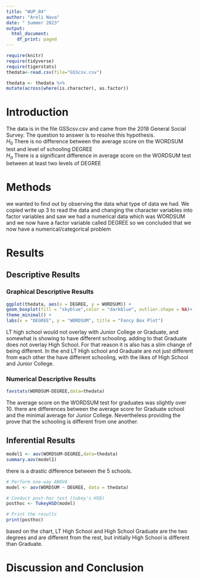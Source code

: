 ```yaml
---
title: "WUP_04"
author: "Areli Nava"
date: " Summer 2023"
output:
  html_document:
    df_print: paged
---
```


```r
require(knitr)
require(tidyverse)
require(tigerstats)
thedata<-read.csv(file="GSScsv.csv")
```

```r
thedata <- thedata %>%
mutate(across(where(is.character), as.factor))
```

# Introduction

<!--In this section you explain what you are trying to show.  Where did the data come from?  What is the research or other question you are trying to answer?!-->

The data is in the file GSScsv.csv and came from the 2018 General Social Survey.  The question to answer is to resolve this hypothesis.  
$H_0$ There is no difference between the average score on the WORDSUM test and level of schooling DEGREE  
$H_a$ There is a significant difference in average score on the WORDSUM test between at least two levels of DEGREE  

# Methods

<!--Mention that you intend to use chatGPT to the greatest extent possible. Give credit to chatGPT when you use it to create code in your report. Decide on your methods:  use "variable analysis" or other appropriate descriptors.  Make sure to choose at least one graphical method and at least one numerical method.!-->

we wanted to find out by observing the data what type of data we had. We copied write up 3 to read the data and changing the character variables into factor variables and saw we had a numerical data which was WORDSUM and we now have a factor variable called DEGREE so we concluded that we now have a numerical/categorical problem

# Results

<!--Divide this section into two sub-sections:  One for your descriptive  results and one for your inferential results.!-->

## Descriptive Results

### Graphical Descriptive Results

<!--Graphical results here.  Make sure to show your code.  Provide appropriate labels for axes, giving units if possible, and provide a good title for the graph, too.  Use the graphical results to describe the patterns if any that exist in the data as focused toward the research question!-->

```r
ggplot(thedata, aes(x = DEGREE, y = WORDSUM)) +
geom_boxplot(fill = "skyblue",color = "darkblue", outlier.shape = NA)+
theme_minimal() +
labs(x = "DEGREE", y = "WORDSUM", title = "Fancy Box Plot")
```




LT high school would not overlay with Junior College or Graduate, and somewhat is showing to have different schooling. adding to that Graduate does not overlay High School. For that reason it is also has a slim change of being different. In the end LT High school and Graduate are not just different from each other the have different schooling, with the likes of High School and Junior College.

### Numerical Descriptive Results

```r
favstats(WORDSUM~DEGREE,data=thedata)
```

The average score on the WORDSUM test for graduates was slightly over 10. there are differences between the average score for Graduate school and the minimal average for Junior College. Nevertheless providing the prove that the schooling is different from one another.


<!--Numerical results go here. Use the numerical results to describe the patterns if any that exist in the data as focused toward the research question!-->

## Inferential Results
```r
model1 <- aov(WORDSUM~DEGREE,data=thedata)
summary.aov(model1)
```

there is a drastic difference between the 5 schools.
```r
# Perform one-way ANOVA
model <- aov(WORDSUM ~ DEGREE, data = thedata)

# Conduct post-hoc test (tukey's HSD)
posthoc <- TukeyHSD(model)

# Print the results
print(posthoc)
```




based on the chart, LT High School and High School Graduate are the two degrees and are different from the rest, but initially High School is different than Graduate.



<!--State hypothesis clearly.  Make sure your discussion of the inferential test covers all the aspects that the test output produces, such as test statistic, p-value etc.  Make a decision about the null hypothesis, explain the assumptions on which the selected test/procedure was based, and why the chosen procedure satisfys the assumptions and is appropriate to answer the research question!-->


# Discussion and Conclusion

<!--Discussion and conclusion here.  If you found a relationship be sure to consider whether the relationship occurs because one of the variavbles causes the other, or whether they perhasps are related for some other reason.  Watch the chapter 6 videos from the GeorgeTown videos collection.!-->

